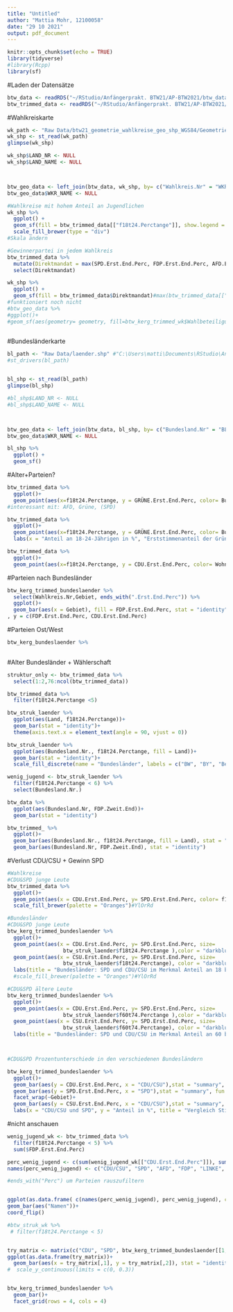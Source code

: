 ```yaml
---
title: "Untitled"
author: "Mattia Mohr, 12100058"
date: "29 10 2021"
output: pdf_document
---
```


```r
knitr::opts_chunk$set(echo = TRUE)
library(tidyverse)
#library(Rcpp)
library(sf)

```


#Laden der Datensätze
```r
btw_data <- readRDS("~/RStudio/Anfängerprakt. BTW21/AP-BTW2021/btw_data.RDS")
btw_trimmed_data <- readRDS("~/RStudio/Anfängerprakt. BTW21/AP-BTW2021/btw_trimmed_data.RDS")
```


#Wahlkreiskarte
```r
wk_path <- "Raw Data/btw21_geometrie_wahlkreise_geo_shp_WGS84/Geometrie_Wahlkreise_20DBT_geo.shp"
wk_shp <- st_read(wk_path)
glimpse(wk_shp)

wk_shp$LAND_NR <- NULL
wk_shp$LAND_NAME <- NULL



btw_geo_data <- left_join(btw_data, wk_shp, by= c("Wahlkreis.Nr" = "WKR_NR"))
btw_geo_data$WKR_NAME <- NULL

#Wahlkreise mit hohem Anteil an Jugendlichen
wk_shp %>% 
  ggplot() +
  geom_sf(fill = btw_trimmed_data[["f18t24.Perctange"]], show.legend = T)+
  scale_fill_brewer(type = "div")
#Skala ändern

#Gewinnerpartei in jedem Wahlkreis
btw_trimmed_data %>%
  mutate(Direktmandat = max(SPD.Erst.End.Perc, FDP.Erst.End.Perc, AFD.Erst.End.Perc, LINKE.Erst.End.Perc, na.rm = T)) %>%
  select(Direktmandat)

wk_shp %>% 
  ggplot() +
  geom_sf(fill = btw_trimmed_data$Direktmandat)#max(btw_trimmed_data[["CDU.Erst.End.Perc"]], btw_trimmed_data[["FDP.Erst.End.Perc"]]))
#funktioniert noch nicht
#btw_geo_data %>% 
#ggplot()+
#geom_sf(aes(geometry= geometry, fill=btw_kerg_trimmed_wk$Wahlbeteiligung.Zweit.End))
  

```

#Bundesländerkarte
```r
bl_path <- "Raw Data/laender.shp" #"C:\Users\matti\Documents\RStudio\Anfängerprakt. BTW21\AP-BTW2021\Raw Data\laender.shp"
#st_drivers(bl_path)


bl_shp <- st_read(bl_path)
glimpse(bl_shp)

#bl_shp$LAND_NR <- NULL
#bl_shp$LAND_NAME <- NULL



btw_geo_data <- left_join(btw_data, bl_shp, by= c("Bundesland.Nr" = "BL_NR"))
btw_geo_data$WKR_NAME <- NULL

bl_shp %>% 
  ggplot() +
  geom_sf()
```


#Alter+Parteien?
```r
btw_trimmed_data %>% 
  ggplot()+
  geom_point(aes(x=f18t24.Perctange, y = GRÜNE.Erst.End.Perc, color= Bundesland.Nr), position = "jitter")#Bundesland/color discrete machen?
#interessant mit: AFD, Grüne, (SPD)

btw_trimmed_data %>% 
  ggplot()+
  geom_point(aes(x=f18t24.Perctange, y = GRÜNE.Erst.End.Perc, color= Bundesland.Nr), position = "jitter")+
  labs(x = "Anteil an 18-24-Jährigen in %", "Erststimmenanteil der Grünen in Prozent", title = "Wahlkreise in Betrachtung von Anteil junger Leute/ Erststimmen fü Grüne")

btw_trimmed_data %>% 
  ggplot()+
  geom_point(aes(x=f18t24.Perctange, y = CDU.Erst.End.Perc, color= WohnFlaech.EW), position = "jitter") 

```


#Parteien nach Bundesländer
```r
btw_kerg_trimmed_bundeslaender %>%
  select(Wahlkreis.Nr,Gebiet, ends_with(".Erst.End.Perc")) %>%
  ggplot()+
  geom_bar(aes(x = Gebiet), fill = FDP.Erst.End.Perc, stat = "identity")
, y = c(FDP.Erst.End.Perc, CDU.Erst.End.Perc)
```


#Parteien Ost/West
```r
btw_kerg_bundeslaender %>%
  
```




#Alter Bundesländer + Wählerschaft
```r


struktur_only <- btw_trimmed_data %>% 
  select(1:2,76:ncol(btw_trimmed_data))

btw_trimmed_data %>%
  filter(f18t24.Perctange <5)

btw_struk_laender %>%
  ggplot(aes(Land, f18t24.Perctange))+
  geom_bar(stat = "identity")+
  theme(axis.text.x = element_text(angle = 90, vjust = 0))

btw_struk_laender %>%
  ggplot(aes(Bundesland.Nr., f18t24.Perctange, fill = Land))+
  geom_bar(stat = "identity")+
  scale_fill_discrete(name = "Bundesländer", labels = c("BW", "BY", "Berlin", "BB", "Bremen", "HH", "Hessen", "M-V", "NS", "NRW", "RPF", "SL", "Sachs.", "Sachs.-A.", "S-H", "Thür."))

wenig_jugend <- btw_struk_laender %>%
  filter(f18t24.Perctange < 6) %>%
  select(Bundesland.Nr.)

btw_data %>%
  ggplot(aes(Bundesland.Nr, FDP.Zweit.End))+
  geom_bar(stat = "identity")

btw_trimmed_ %>%
  ggplot()+
  geom_bar(aes(Bundesland.Nr., f18t24.Perctange, fill = Land), stat = "identity")+
  geom_bar(aes(Bundesland.Nr, FDP.Zweit.End), stat = "identity")
```




#Verlust CDU/CSU + Gewinn SPD

```r
#Wahlkreise
#CDU&SPD junge Leute
btw_trimmed_data %>% 
  ggplot()+
  geom_point(aes(x = CDU.Erst.End.Perc, y= SPD.Erst.End.Perc, color= f18t24.Perctange), position = "jitter")+
  scale_fill_brewer(palette = "Oranges")#YlOrRd

#Bundesländer
#CDU&SPD junge Leute
btw_kerg_trimmed_bundeslaender %>% 
  ggplot()+
  geom_point(aes(x = CDU.Erst.End.Perc, y= SPD.Erst.End.Perc, size= 
                  btw_struk_laender$f18t24.Perctange ),color = "darkblue", position = "jitter")+ #oder mit color
  geom_point(aes(x = CSU.Erst.End.Perc, y= SPD.Erst.End.Perc, size= 
                  btw_struk_laender$f18t24.Perctange), color = "darkblue")+  
  labs(title = "Bundesländer: SPD und CDU/CSU im Merkmal Anteil an 18 bis 24-Jährigen", x = "CDU/CSU in %", y = "SPD in Prozent")
  #scale_fill_brewer(palette = "Oranges")#YlOrRd

#CDU&SPD ältere Leute
btw_kerg_trimmed_bundeslaender %>% 
  ggplot()+
  geom_point(aes(x = CDU.Erst.End.Perc, y= SPD.Erst.End.Perc, size= 
                  btw_struk_laender$f60t74.Perctange ),color = "darkblue", position = "jitter")+ #oder mit color
  geom_point(aes(x = CSU.Erst.End.Perc, y= SPD.Erst.End.Perc, size= 
                  btw_struk_laender$f60t74.Perctange), color = "darkblue")+  
  labs(title = "Bundesländer: SPD und CDU/CSU im Merkmal Anteil an 60 bis 74-Jährigen", x = "CDU/CSU in %", y = "SPD in Prozent")



#CDU&SPD Prozentunterschiede in den verschiedenen Bundesländern

btw_kerg_trimmed_bundeslaender %>%
  ggplot()+
  geom_bar(aes(y = CDU.Erst.End.Perc, x = "CDU/CSU"),stat = "summary", fun = "identity", fill = "black") +
  geom_bar(aes(y = SPD.Erst.End.Perc, x = "SPD"),stat = "summary", fun = "identity", fill = "red")+
  facet_wrap(~Gebiet)+
  geom_bar(aes(y = CSU.Erst.End.Perc, x = "CDU/CSU"),stat = "summary", fill = "black") +
  labs(x = "CDU/CSU und SPD", y = "Anteil in %", title = "Vergleich Stimmenanteil der CDU/CSU und SPD in den Bundesländern")

```




#nicht anschauen
```r



wenig_jugend_wk <- btw_trimmed_data %>%
  filter(f18t24.Perctange < 5) %>%
  sum($FDP.Erst.End.Perc)

perc_wenig_jugend <- c(sum(wenig_jugend_wk[["CDU.Erst.End.Perc"]]), sum(wenig_jugend_wk[["SPD.Erst.End.Perc"]]),sum(wenig_jugend_wk[["AFD.Erst.End.Perc"]]), sum(wenig_jugend_wk[["FDP.Erst.End.Perc"]]), sum(wenig_jugend_wk[["LINKE.Erst.End.Perc"]]), sum(wenig_jugend_wk[["GRÜNE.Erst.End.Perc"]]), sum(wenig_jugend_wk[["FW.Erst.End.Perc"]], na.rm = TRUE), sum(wenig_jugend_wk[["Sonstige.Erst.End.Perc"]]))/nrow(wenig_jugend_wk)
names(perc_wenig_jugend) <- c("CDU/CSU", "SPD", "AFD", "FDP", "LINKE", "GRÜNE", "FW", "Sonstige")

#ends_with("Perc") um Parteien rauszufiltern


ggplot(as.data.frame( c(names(perc_wenig_jugend), perc_wenig_jugend), col.names = c("Namen", "Prozentanteile")))+
geom_bar(aes("Namen"))+
coord_flip()

#btw_struk_wk %>%
 # filter(f18t24.Perctange < 5)


try_matrix <- matrix(c("CDU", "SPD", btw_kerg_trimmed_bundeslaender[[1,"CDU.Erst.End.Perc"]], btw_kerg_trimmed_bundeslaender[[1,"SPD.Erst.End.Perc"]]), nrow = 2, byrow = F)
ggplot(as.data.frame(try_matrix))+
  geom_bar(aes(x = try_matrix[,1], y = try_matrix[,2]), stat = "identity")#+
#  scale_y_continuous(limits = c(0, 0.3))


btw_kerg_trimmed_bundeslaender %>% 
  geom_bar()+
  facet_grid(rows = 4, cols = 4)
```

